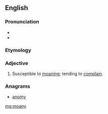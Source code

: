 ==English==

===Pronunciation===
* {{IPA|/məʊni}}
* {{rhymes|əʊni}}

===Etymology===
{{suffix|moan|y}}

===Adjective===
{{en-adj|moanier|moaniest}}

# {{informal}} Susceptible to [[moan]]ing; tending to [[complain]].

===Anagrams===
* [[anomy#English|anomy]]

[[mg:moany]]